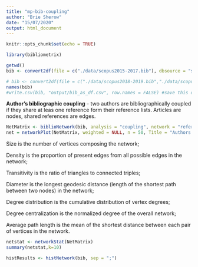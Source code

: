 ```yaml
---
title: "mp-bib-coupling"
author: "Brie Sherow"
date: "15/07/2020"
output: html_document
---
```


```r
knitr::opts_chunk$set(echo = TRUE)
```

```r

library(bibliometrix)
```


```r
getwd()
bib <- convert2df(file = c("./data/scopus2015-2017.bib"), dbsource = "scopus", format = "bibtex") # Convert to a bibliometric data frame

# bib <- convert2df(file = c("./data/scopus2018-2019.bib","./data/scopus2015-2017.bib", "./data/scopus2011-2014.bib","./data/scopus2006-2010.bib", "./data/scopus1999-2005.bib","./data/scopus1970-1998.bib"), dbsource = "scopus", format = "bibtex") # Convert to a bibliometric data frame
names(bib)
#write.csv(bib, "output/bib_as_df.csv", row.names = FALSE) #save this data frame as a csv file
```
**Author's bibliographic coupling** - two authors are bibliographically coupled if they share at leas one reference form their reference lists.  Articles are nodes, shared references are edges.   

```r
NetMatrix <- biblioNetwork(bib, analysis = "coupling", network = "references", sep = ";")
net = networkPlot(NetMatrix, weighted = NULL, n = 50, Title = "Authors' bibliographic coupling", type = "fruchterman", size = 5, remove.multiple = TRUE, labelsize = 0.8)
```

Size is the number of vertices composing the network;

Density is the proportion of present edges from all possible edges in the network;

Transitivity is the ratio of triangles to connected triples;

Diameter is the longest geodesic distance (length of the shortest path between two nodes) in the network;

Degree distribution is the cumulative distribution of vertex degrees;

Degree centralization is the normalized degree of the overall network;

Average path length is the mean of the shortest distance between each pair of vertices in the network.

```r
netstat <- networkStat(NetMatrix)
summary(netstat,k=10)
```

```r
histResults <- histNetwork(bib, sep = ";")
```

